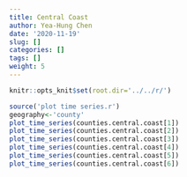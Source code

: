```yaml
---
title: Central Coast
author: Yea-Hung Chen
date: '2020-11-19'
slug: []
categories: []
tags: [] 
weight: 5
--- 
```


```r
knitr::opts_knit$set(root.dir='../../r/')
```

```r
source('plot time series.r')
geography<-'county'
plot_time_series(counties.central.coast[1])
plot_time_series(counties.central.coast[2]) 
plot_time_series(counties.central.coast[3]) 
plot_time_series(counties.central.coast[4]) 
plot_time_series(counties.central.coast[5]) 
plot_time_series(counties.central.coast[6]) 
```